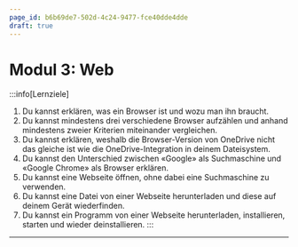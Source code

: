 ```yaml
---
page_id: b6b69de7-502d-4c24-9477-fce40dde4dde
draft: true
---
```



# Modul 3: Web
:::info[Lernziele]
1. Du kannst erklären, was ein Browser ist und wozu man ihn braucht.
2. Du kannst mindestens drei verschiedene Browser aufzählen und anhand mindestens zweier Kriterien miteinander vergleichen.
3. Du kannst erklären, weshalb die Browser-Version von OneDrive nicht das gleiche ist wie die OneDrive-Integration in deinem Dateisystem.
4. Du kannst den Unterschied zwischen «Google» als Suchmaschine und «Google Chrome» als Browser erklären.
5. Du kannst eine Webseite öffnen, ohne dabei eine Suchmaschine zu verwenden.
6. Du kannst eine Datei von einer Webseite herunterladen und diese auf deinem Gerät wiederfinden.
7. Du kannst ein Programm von einer Webseite herunterladen, installieren, starten und wieder deinstallieren.
:::

---